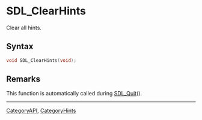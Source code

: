 = SDL_ClearHints =

Clear all hints.

== Syntax ==

<syntaxhighlight lang='c'>
void SDL_ClearHints(void);
</syntaxhighlight>

== Remarks ==

This function is automatically called during [[SDL_Quit]]().

----
[[CategoryAPI]], [[CategoryHints]]


